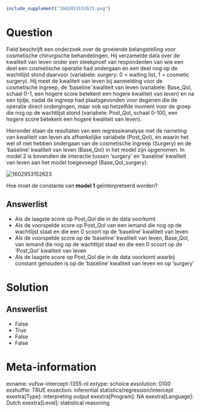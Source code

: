 ```r
include_supplement("1602953152623.png")
```

Question
========
Field beschrijft een onderzoek over de groeiende belangstelling voor
cosmetische chirurgische behandelingen. Hij verzamelde data over de
kwaliteit van leven onder een steekproef van respondenten van wie een
deel een cosmetische operatie had ondergaan en een deel nog op de
wachtlijst stond daarvoor (variabele: surgery: 0 = waiting list, 1 =
cosmetic surgery). Hij meet de kwaliteit van leven bij aanmelding voor
de cosmetische ingreep, de ‘baseline’ kwaliteit van leven (variabele:
Base\_Qol, schaal 0-1, een hogere score betekent een hogere kwaliteit
van leven) en na een tijdje, nadat de ingreep had plaatsgevonden voor
degenen die de operatie direct ondergingen, maar ook op hetzelfde moment
voor de groep die nog op de wachtlijst stond (variabele: Post\_Qol,
schaal 0-100, een hogere score betekent een hogere kwaliteit van
leven).  
  
Hieronder staan de resultaten van een regressieanalyse met de nameting
van kwaliteit van leven als afhankelijke variabele (Post\_Qol), en
waarin het wel of niet hebben ondergaan van de cosmetische ingreep
(Surgery) en de ‘baseline’ kwaliteit van leven (Base\_Qol) in het model
zijn opgenomen. In model 2 is bovendien de interactie tussen ‘surgery’
en ‘baseline’ kwaliteit van leven aan het model toegevoegd
(Base\_Qol\_surgery).  
  
<img src="1602953152623.png" class="fr-fic fr-dii tvcss_2"
alt="1602953152623" />  
  
Hoe moet de constante van **model 1** geïnterpreteerd worden?

Answerlist
----------
* Als de laagste score op Post\_Qol die in de data voorkomt
* Als de voorspelde score op Post\_Qol van een iemand die nog op de
  wachtlijst staat en die een 0 scoort op de ‘baseline’ kwaliteit van
  leven
* Als de voorspelde score op de ‘baseline’ kwaliteit van leven, Base\_Qol,
  van iemand die nog op de wachtlijst staat en die een 0 scoort op de
  ‘Post\_Qol’ kwaliteit van leven
* Als de laagste score op Post\_Qol die in de data voorkomt waarbij
  constant gehouden is op de ‘baseline’ kwaliteit van leven en op
  ‘surgery’

Solution
========










Answerlist
----------
* False
* True
* False
* False

Meta-information
================
exname: vufsw-intercept-1355-nl
extype: schoice
exsolution: 0100
exshuffle: TRUE
exsection: inferential statistics/regression/intercept
exextra[Type]: interpreting output
exextra[Program]: NA
exextra[Language]: Dutch
exextra[Level]: statistical reasoning

